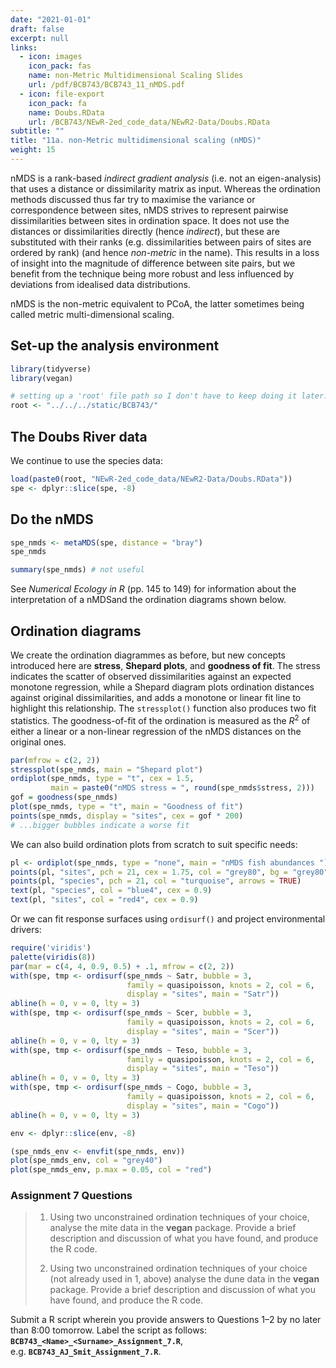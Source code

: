 ```yaml
---
date: "2021-01-01"
draft: false
excerpt: null
links:
  - icon: images
    icon_pack: fas
    name: non-Metric Multidimensional Scaling Slides
    url: /pdf/BCB743/BCB743_11_nMDS.pdf
  - icon: file-export
    icon_pack: fa
    name: Doubs.RData
    url: /BCB743/NEwR-2ed_code_data/NEwR2-Data/Doubs.RData
subtitle: ""
title: "11a. non-Metric multidimensional scaling (nMDS)"
weight: 15
---
```


<!--- # Topic 11: non-Metric multidimensional scaling (nMDS) --->

nMDS is a rank-based *indirect gradient analysis* (i.e. not an eigen-analysis) that uses a distance or dissimilarity matrix as input. Whereas the ordination methods discussed thus far try to maximise the variance or correspondence between sites, nMDS strives to represent pairwise dissimilarities between sites in ordination space. It does not use the distances or dissimilarities directly (hence *indirect*), but these are substituted with their ranks (e.g. dissimilarities between pairs of sites are ordered by rank) (and hence *non-metric* in the name). This results in a loss of insight into the magnitude of difference between site pairs, but we benefit from the technique being more robust and less influenced by deviations from idealised data distributions.

nMDS is the non-metric equivalent to PCoA, the latter sometimes being called metric multi-dimensional scaling.

## Set-up the analysis environment

```r
library(tidyverse)
library(vegan)

# setting up a 'root' file path so I don't have to keep doing it later...
root <- "../../../static/BCB743/"
```

## The Doubs River data

We continue to use the species data:

```r
load(paste0(root, "NEwR-2ed_code_data/NEwR2-Data/Doubs.RData"))
spe <- dplyr::slice(spe, -8)
```

## Do the nMDS

```r
spe_nmds <- metaMDS(spe, distance = "bray")
spe_nmds
```

```r
summary(spe_nmds) # not useful
```

See *Numerical Ecology in R* (pp. 145 to 149) for information about the interpretation of a nMDSand the ordination diagrams shown below.

## Ordination diagrams

We create the ordination diagrammes as before, but new concepts introduced here are **stress**, **Shepard plots**, and **goodness of fit**. The stress indicates the scatter of observed dissimilarities against an expected monotone regression, while a Shepard diagram plots ordination distances against original dissimilarities, and adds a monotone or linear fit line to highlight this relationship. The `stressplot()` function also produces two fit statistics. The goodness-of-fit of the ordination is measured as the $R^{2}$ of either a linear or a non-linear regression of the nMDS distances on the original ones.

```r
par(mfrow = c(2, 2))
stressplot(spe_nmds, main = "Shepard plot")
ordiplot(spe_nmds, type = "t", cex = 1.5,
         main = paste0("nMDS stress = ", round(spe_nmds$stress, 2)))
gof = goodness(spe_nmds)
plot(spe_nmds, type = "t", main = "Goodness of fit")
points(spe_nmds, display = "sites", cex = gof * 200)
# ...bigger bubbles indicate a worse fit
```

We can also build ordination plots from scratch to suit specific needs:

```r
pl <- ordiplot(spe_nmds, type = "none", main = "nMDS fish abundances ")
points(pl, "sites", pch = 21, cex = 1.75, col = "grey80", bg = "grey80")
points(pl, "species", pch = 21, col = "turquoise", arrows = TRUE)
text(pl, "species", col = "blue4", cex = 0.9)
text(pl, "sites", col = "red4", cex = 0.9)
```

Or we can fit response surfaces using `ordisurf()` and project environmental drivers:

```r
require('viridis')
palette(viridis(8))
par(mar = c(4, 4, 0.9, 0.5) + .1, mfrow = c(2, 2))
with(spe, tmp <- ordisurf(spe_nmds ~ Satr, bubble = 3,
                          family = quasipoisson, knots = 2, col = 6,
                          display = "sites", main = "Satr"))
abline(h = 0, v = 0, lty = 3)
with(spe, tmp <- ordisurf(spe_nmds ~ Scer, bubble = 3,
                          family = quasipoisson, knots = 2, col = 6,
                          display = "sites", main = "Scer"))
abline(h = 0, v = 0, lty = 3)
with(spe, tmp <- ordisurf(spe_nmds ~ Teso, bubble = 3,
                          family = quasipoisson, knots = 2, col = 6,
                          display = "sites", main = "Teso"))
abline(h = 0, v = 0, lty = 3)
with(spe, tmp <- ordisurf(spe_nmds ~ Cogo, bubble = 3,
                          family = quasipoisson, knots = 2, col = 6,
                          display = "sites", main = "Cogo"))
abline(h = 0, v = 0, lty = 3)

env <- dplyr::slice(env, -8)

(spe_nmds_env <- envfit(spe_nmds, env)) 
plot(spe_nmds_env, col = "grey40")
plot(spe_nmds_env, p.max = 0.05, col = "red")
```

### Assignment 7 Questions

> 1.  Using two unconstrained ordination techniques of your choice, analyse the mite data in the **vegan** package. Provide a brief description and discussion of what you have found, and produce the R code.
>
> 2.  Using two unconstrained ordination techniques of your choice (not already used in 1, above) analyse the dune data in the **vegan** package. Provide a brief description and discussion of what you have found, and produce the R code.

Submit a R script wherein you provide answers to Questions 1--2 by no later than 8:00 tomorrow. Label the script as follows: **`BCB743_<Name>_<Surname>_Assignment_7.R`**, e.g. **`BCB743_AJ_Smit_Assignment_7.R`**.
